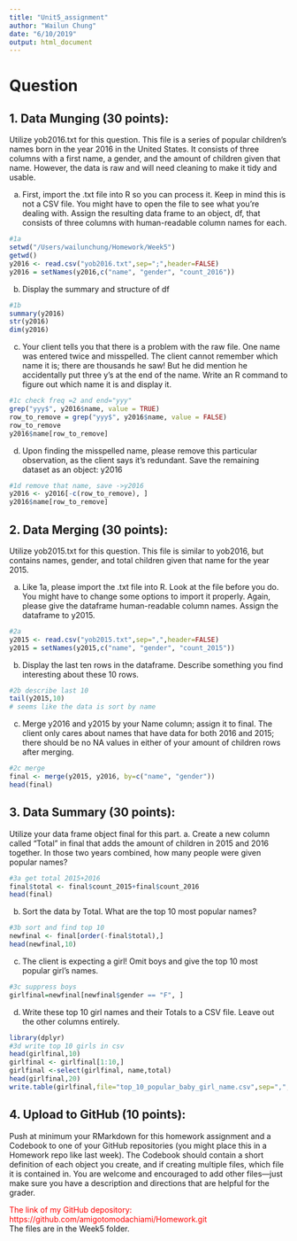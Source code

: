 ```yaml
---
title: "Unit5_assignment"
author: "Wailun Chung"
date: "6/10/2019"
output: html_document
---
```


# Question

## 1.	Data Munging (30 points): 
Utilize yob2016.txt for this question. This file is a series of popular children’s names born in the year 2016 in the United States.  It consists of three columns with a first name, a gender, and the amount of children given that name.  However, the data is raw and will need cleaning to make it tidy and usable.

a.	First, import the .txt file into R so you can process it.  Keep in mind this is not a CSV file.  You might have to open the file to see what you’re dealing with.  Assign the resulting data frame to an object, df, that consists of three columns with human-readable column names for each.

```r
#1a
setwd("/Users/wailunchung/Homework/Week5")
getwd()
y2016 <- read.csv("yob2016.txt",sep=";",header=FALSE)
y2016 = setNames(y2016,c("name", "gender", "count_2016"))
```

b.	Display the summary and structure of df

```r
#1b
summary(y2016)
str(y2016)
dim(y2016)
```

c.	Your client tells you that there is a problem with the raw file.  One name was entered twice and misspelled.  The client cannot remember which name it is; there are thousands he saw! But he did mention he accidentally put three y’s at the end of the name.  Write an R command to figure out which name it is and display it.

```r
#1c check freq =2 and end="yyy"
grep("yyy$", y2016$name, value = TRUE)
row_to_remove = grep("yyy$", y2016$name, value = FALSE)
row_to_remove
y2016$name[row_to_remove]
```

d.	Upon finding the misspelled name, please remove this particular observation, as the client says it’s redundant.  Save the remaining dataset as an object: y2016 

```r
#1d remove that name, save ->y2016
y2016 <- y2016[-c(row_to_remove), ]
y2016$name[row_to_remove]
```

## 2.	Data Merging (30 points): 
Utilize yob2015.txt for this question.  This file is similar to yob2016, but contains names, gender, and total children given that name for the year 2015.

a.	Like 1a, please import the .txt file into R.  Look at the file before you do.  You might have to change some options to import it properly.  Again, please give the dataframe human-readable column names.  Assign the dataframe to y2015.  

```r
#2a
y2015 <- read.csv("yob2015.txt",sep=",",header=FALSE)
y2015 = setNames(y2015,c("name", "gender", "count_2015"))
```

b.	Display the last ten rows in the dataframe.  Describe something you find interesting about these 10 rows.

```r
#2b describe last 10
tail(y2015,10)
# seems like the data is sort by name
```

c.	Merge y2016 and y2015 by your Name column; assign it to final.  The client only cares about names that have data for both 2016 and 2015; there should be no NA values in either of your amount of children rows after merging.

```r
#2c merge
final <- merge(y2015, y2016, by=c("name", "gender"))
head(final)
```

## 3.	Data Summary (30 points): 
Utilize your data frame object final for this part.
a.	Create a new column called “Total” in final that adds the amount of children in 2015 and 2016 together.  In those two years combined, how many people were given popular names?

```r
#3a get total 2015+2016
final$total <- final$count_2015+final$count_2016
head(final)
```

b.	Sort the data by Total.  What are the top 10 most popular names?

```r
#3b sort and find top 10
newfinal <- final[order(-final$total),]
head(newfinal,10)
```

c.	The client is expecting a girl!  Omit boys and give the top 10 most popular girl’s names.

```r
#3c suppress boys
girlfinal=newfinal[newfinal$gender == "F", ]
```

d.	Write these top 10 girl names and their Totals to a CSV file.  Leave out the other columns entirely.

```r
library(dplyr)
#3d write top 10 girls in csv
head(girlfinal,10)
girlfinal <- girlfinal[1:10,]
girlfinal <-select(girlfinal, name,total)
head(girlfinal,20)
write.table(girlfinal,file="top_10_popular_baby_girl_name.csv",sep=",",row.names=FALSE,col.names=TRUE)
```

## 4.	Upload to GitHub (10 points): 
Push at minimum your RMarkdown for this homework assignment and a Codebook to one of your GitHub repositories (you might place this in a Homework repo like last week).  The Codebook should contain a short definition of each object you create, and if creating multiple files, which file it is contained in.  You are welcome and encouraged to add other files—just make sure you have a description and directions that are helpful for the grader.

<span style="color:red">The link of my GitHub depository:<br />
https://github.com/amigotomodachiami/Homework.git </span><br />
The files are in the Week5 folder.
